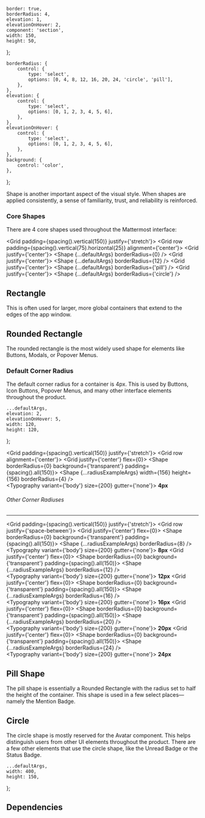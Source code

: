 


    border: true,
    borderRadius: 4,
    elevation: 1,
    elevationOnHover: 2,
    component: 'section',
    width: 150,
    height: 50,
};

    borderRadius: {
        control: {
            type: 'select',
            options: [0, 4, 8, 12, 16, 20, 24, 'circle', 'pill'],
        },
    },
    elevation: {
        control: {
            type: 'select',
            options: [0, 1, 2, 3, 4, 5, 6],
        },
    },
    elevationOnHover: {
        control: {
            type: 'select',
            options: [0, 1, 2, 3, 4, 5, 6],
        },
    },
    background: {
        control: 'color',
    },
};

<Meta component={Shape} title="Foundations/Shape" />

<Title>Shape</Title>

<Subtitle>
    Shape is another important aspect of the visual style. When shapes are applied consistently, a
    sense of familiarity, trust, and reliability is reinforced.
</Subtitle>

### Core Shapes

There are 4 core shapes used throughout the Mattermost interface:

<Grid padding={spacing().vertical(150)} justify={'stretch'}>
    <Grid row padding={spacing().vertical(75).horizontal(25)} alignment={'center'}>
        <Grid justify={'center'}>
            <Shape {...defaultArgs} borderRadius={0} />
        </Grid>
        <Grid justify={'center'}>
            <Shape {...defaultArgs} borderRadius={12} />
        </Grid>
        <Grid justify={'center'}>
            <Shape {...defaultArgs} borderRadius={'pill'} />
        </Grid>
        <Grid justify={'center'}>
            <Shape {...defaultArgs} borderRadius={'circle'} />
        </Grid>
    </Grid>
</Grid>

<ArgsTable of={Shape} />

## Rectangle

This is often used for larger, more global containers that extend to the edges of the app window.

## Rounded Rectangle

The rounded rectangle is the most widely used shape for elements like Buttons, Modals, or Popover Menus.

### Default Corner Radius

The default corner radius for a container is 4px.
This is used by Buttons, Icon Buttons, Popover Menus, and many other interface elements throughout the product.

    ...defaultArgs,
    elevation: 2,
    elevationOnHover: 5,
    width: 120,
    height: 120,
};

<Grid padding={spacing().vertical(150)} justify={'stretch'}>
    <Grid row alignment={'center'}>
        <Grid justify={'center'} flex={0}>
            <Shape borderRadius={0} background={'transparent'} padding={spacing().all(150)}>
                <Shape {...radiusExampleArgs} width={156} height={156} borderRadius={4} />
            </Shape>
            <br />
            <Typography variant={'body'} size={200} gutter={'none'}>
                <strong>4px</strong>
            </Typography>
        </Grid>
    </Grid>
</Grid>

###### Other Corner Radiuses

---

<Grid padding={spacing().vertical(150)} justify={'stretch'}>
    <Grid row justify={'space-between'}>
        <Grid justify={'center'} flex={0}>
            <Shape borderRadius={0} background={'transparent'} padding={spacing().all(150)}>
                <Shape {...radiusExampleArgs} borderRadius={8} />
            </Shape>
            <br />
            <Typography variant={'body'} size={200} gutter={'none'}>
                <strong>8px</strong>
            </Typography>
        </Grid>
        <Grid justify={'center'} flex={0}>
            <Shape borderRadius={0} background={'transparent'} padding={spacing().all(150)}>
                <Shape {...radiusExampleArgs} borderRadius={12} />
            </Shape>
            <br />
            <Typography variant={'body'} size={200} gutter={'none'}>
                <strong>12px</strong>
            </Typography>
        </Grid>
        <Grid justify={'center'} flex={0}>
            <Shape borderRadius={0} background={'transparent'} padding={spacing().all(150)}>
                <Shape {...radiusExampleArgs} borderRadius={16} />
            </Shape>
            <br />
            <Typography variant={'body'} size={200} gutter={'none'}>
                <strong>16px</strong>
            </Typography>
        </Grid>
        <Grid justify={'center'} flex={0}>
            <Shape borderRadius={0} background={'transparent'} padding={spacing().all(150)}>
                <Shape {...radiusExampleArgs} borderRadius={20} />
            </Shape>
            <br />
            <Typography variant={'body'} size={200} gutter={'none'}>
                <strong>20px</strong>
            </Typography>
        </Grid>
        <Grid justify={'center'} flex={0}>
            <Shape borderRadius={0} background={'transparent'} padding={spacing().all(150)}>
                <Shape {...radiusExampleArgs} borderRadius={24} />
            </Shape>
            <br />
            <Typography variant={'body'} size={200} gutter={'none'}>
                <strong>24px</strong>
            </Typography>
        </Grid>
    </Grid>
</Grid>

## Pill Shape

The pill shape is essentially a Rounded Rectangle with the radius set to half the height of the container.
This shape is used in a few select places—namely the Mention Badge.

## Circle

The circle shape is mostly reserved for the Avatar component.
This helps distinguish users from other UI elements throughout the product.
There are a few other elements that use the circle shape, like the Unread Badge or the Status Badge.

    ...defaultArgs,
    width: 400,
    height: 150,
};

## Dependencies

<DependenciesTable titleDependencies="Dependencies" titleDependents="Dependents" of={Shape} />

<Canvas hidden>
    <Story
        name="Rectangle"
        argTypes={argTypes}
        args={{
            ...canvasExampleArgs,
            borderRadius: 0,
            elevation: 0,
        }}
    >
        {Template.bind({})}
    </Story>
    <Story
        name="Rounded Rectangle"
        argTypes={argTypes}
        args={{
            ...canvasExampleArgs,
            borderRadius: 16,
        }}
    >
        {Template.bind({})}
    </Story>
    <Story
        name="Pill"
        argTypes={argTypes}
        args={{
            ...canvasExampleArgs,
            borderRadius: 'pill',
            elevation: 2,
        }}
    >
        {Template.bind({})}
    </Story>
    <Story
        name="Circle"
        argTypes={argTypes}
        args={{
            ...canvasExampleArgs,
            borderRadius: 'circle',
            elevation: 3,
            component: 'section',
            width: 300,
            height: 100,
        }}
    >
        {Template.bind({})}
    </Story>
</Canvas>
